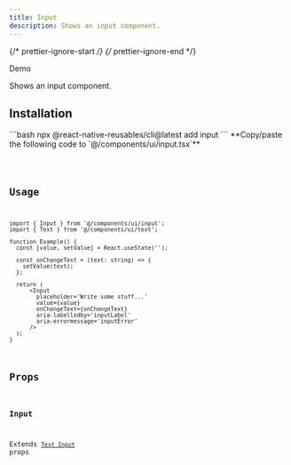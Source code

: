 ```yaml
---
title: Input
description: Shows an input component.
---
```


{/* prettier-ignore-start */}
{/* prettier-ignore-end */}


<LinkButton target="_blank" href="https://rnr-showcase.vercel.app/input">
  Demo
</LinkButton>

<br />

Shows an input component.

## Installation

<Tabs>
  <TabItem label='CLI'> 
    ```bash
    npx @react-native-reusables/cli@latest add input
    ```
  </TabItem>
  <TabItem label='Manual'>
**Copy/paste the following code to `@/components/ui/input.tsx`**

<Code code={importedCode} lang="tsx" title="@/components/ui/input.tsx" />
  </TabItem>
</Tabs>


## Usage

```tsx
import { Input } from '@/components/ui/input';
import { Text } from '@/components/ui/text';

function Example() {
  const [value, setValue] = React.useState('');

  const onChangeText = (text: string) => {
    setValue(text);
  };

  return (
      <Input
        placeholder='Write some stuff...'
        value={value}
        onChangeText={onChangeText}
        aria-labelledby='inputLabel'
        aria-errormessage='inputError'
      />
  );
}
```

## Props

### Input

Extends [`Text Input`](https://reactnative.dev/docs/textinput#props) props
        
